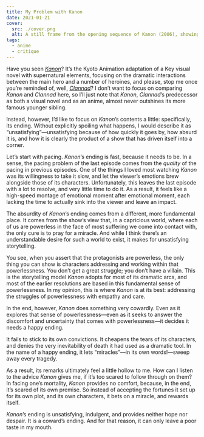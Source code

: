 ```yaml
---
title: My Problem with Kanon
date: 2021-01-21
cover:
  src: ./cover.png
  alt: A still frame from the opening sequence of Kanon (2006), showing one of the heroines, Tsukimiya Ayu, with her hands held to her chest, and angelic wings sprouting from her back.
tags:
  - anime
  - critique
---
```


Have you seen [_Kanon_](https://myanimelist.net/anime/1530/Kanon_2006)? It’s the Kyoto Animation adaptation of a Key visual novel with supernatural elements, focusing on the dramatic interactions between the main hero and a number of heroines, and please, stop me once you’re reminded of, well, [_Clannad_](https://myanimelist.net/anime/2167/Clannad)? I don’t want to focus on comparing _Kanon_ and _Clannad_ here, so I’ll just note that _Kanon_, _Clannad_’s predecessor as both a visual novel and as an anime, almost never outshines its more famous younger sibling.

Instead, however, I’d like to focus on _Kanon_’s contents a little: specifically, its ending. Without explicitly spoiling what happens, I would describe it as “unsatisfying”—unsatisfying because of how quickly it goes by, how absurd it is, and how it is clearly the product of a show that has driven itself into a corner.

Let’s start with pacing. _Kanon_’s ending is fast, because it needs to be. In a sense, the pacing problem of the last episode comes from the _quality_ of the pacing in previous episodes. One of the things I loved most watching _Kanon_ was its willingness to take it slow, and let the viewer’s emotions brew alongside those of its characters. Unfortunately, this leaves the last episode with a lot to resolve, and very little time to do it. As a result, it feels like a high-speed montage of emotional moment after emotional moment, each lacking the time to actually sink into the viewer and leave an impact.

The absurdity of _Kanon_’s ending comes from a different, more fundamental place. It comes from the show’s view that, in a capricious world, where each of us are powerless in the face of most suffering we come into contact with, the only cure is to pray for a miracle. And while I think there’s an understandable desire for such a world to exist, it makes for unsatisfying storytelling.

You see, when you assert that the protagonists are powerless, the only thing you can show is characters addressing and working within that powerlessness. You don’t get a great struggle; you don’t have a villain. This is the storytelling model _Kanon_ adopts for most of its dramatic arcs, and most of the earlier resolutions are based in this fundamental sense of powerlessness. In my opinion, this is where _Kanon_ is at its best: addressing the struggles of powerlessness with empathy and care.

In the end, however, _Kanon_ does something very cowardly. Even as it explores that sense of powerlessness—even as it seeks to answer the discomfort and uncertainty that comes with powerlessness—it decides it needs a happy ending.

It fails to stick to its own convictions. It cheapens the tears of its characters, and denies the very inevitability of death it had used as a dramatic tool. In the name of a happy ending, it lets “miracles”—in its own words!—sweep away every tragedy.

As a result, its remarks ultimately feel a little hollow to me. How can I listen to the advice _Kanon_ gives me, if it’s too scared to follow through on them? In facing one’s mortality, _Kanon_ provides no comfort, because, in the end, it’s scared of its own premise. So instead of accepting the fortunes it set up for its own plot, and its own characters, it bets on a miracle, and rewards itself.

_Kanon_’s ending is unsatisfying, indulgent, and provides neither hope nor despair. It is a coward’s ending. And for that reason, it can only leave a poor taste in my mouth.
